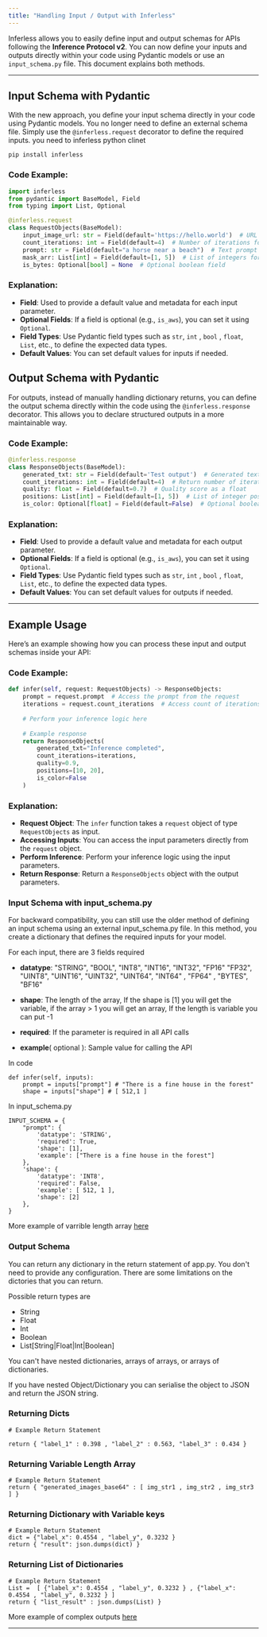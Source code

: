 ```yaml
---
title: "Handling Input / Output with Inferless"
---
```


Inferless allows you to easily define input and output schemas for APIs following the **Inference Protocol v2**. You can now define your inputs and outputs directly within your code using Pydantic models or use an `input_schema.py` file. This document explains both methods.

---

## Input Schema with Pydantic

With the new approach, you define your input schema directly in your code using Pydantic models. You no longer need to define an external schema file. Simply use the `@inferless.request` decorator to define the required inputs. you need to inferless python clinet

```shell
pip install inferless
```

### Code Example:

```python
import inferless
from pydantic import BaseModel, Field
from typing import List, Optional

@inferless.request
class RequestObjects(BaseModel):
    input_image_url: str = Field(default='https://hello.world')  # URL input for an image
    count_iterations: int = Field(default=4)  # Number of iterations for processing
    prompt: str = Field(default="a horse near a beach")  # Text prompt input
    mask_arr: List[int] = Field(default=[1, 5])  # List of integers for mask
    is_bytes: Optional[bool] = None  # Optional boolean field

```

### Explanation:

- **Field**: Used to provide a default value and metadata for each input parameter.
- **Optional Fields**: If a field is optional (e.g., `is_aws`), you can set it using `Optional`.
- **Field Types**: Use Pydantic field types such as `str`, `int` , `bool` , `float`, `List`, etc., to define the expected data types.
- **Default Values**: You can set default values for inputs if needed.


## Output Schema with Pydantic

For outputs, instead of manually handling dictionary returns, you can define the output schema directly within the code using the `@inferless.response` decorator. This allows you to declare structured outputs in a more maintainable way.

### Code Example:

```python
@inferless.response
class ResponseObjects(BaseModel):
    generated_txt: str = Field(default='Test output')  # Generated text
    count_iterations: int = Field(default=4)  # Return number of iterations
    quality: float = Field(default=0.7)  # Quality score as a float
    positions: List[int] = Field(default=[1, 5])  # List of integer positions
    is_color: Optional[float] = Field(default=False)  # Optional boolean field

```

### Explanation:

- **Field**: Used to provide a default value and metadata for each output parameter.
- **Optional Fields**: If a field is optional (e.g., `is_aws`), you can set it using `Optional`.
- **Field Types**: Use Pydantic field types such as `str`, `int` , `bool` , `float`, `List`, etc., to define the expected data types.
- **Default Values**: You can set default values for outputs if needed.

---

## Example Usage

Here’s an example showing how you can process these input and output schemas inside your API:

### Code Example:

```python
def infer(self, request: RequestObjects) -> ResponseObjects:
    prompt = request.prompt  # Access the prompt from the request
    iterations = request.count_iterations  # Access count of iterations
    
    # Perform your inference logic here
    
    # Example response
    return ResponseObjects(
        generated_txt="Inference completed", 
        count_iterations=iterations, 
        quality=0.9, 
        positions=[10, 20],
        is_color=False
    )
```

### Explanation:

- **Request Object**: The `infer` function takes a `request` object of type `RequestObjects` as input.
- **Accessing Inputs**: You can access the input parameters directly from the `request` object.
- **Perform Inference**: Perform your inference logic using the input parameters.
- **Return Response**: Return a `ResponseObjects` object with the output parameters.




### Input Schema  with input_schema.py

For backward compatibility, you can still use the older method of defining an input schema using an external input_schema.py file. In this method, you create a dictionary that defines the required inputs for your model.

For each input, there are 3 fields required 

* **datatype**: "STRING", "BOOL", "INT8", "INT16", "INT32", "FP16" "FP32", "UINT8", "UINT16", "UINT32", "UINT64", "INT64" , "FP64" , "BYTES", "BF16"

* **shape**: The length of the array, If the shape is \[1\] you will get the variable, if the array > 1 you will get an array, If the length is variable you can put -1

* **required**: If the parameter is required in all API calls

* **example**( optional ): Sample value for calling the API

In code
```API 
def infer(self, inputs):
    prompt = inputs["prompt"] # "There is a fine house in the forest"
    shape = inputs["shape"] # [ 512,1 ]
```


In input\_schema.py 
```input_schema Example
INPUT_SCHEMA = {
    "prompt": {
        'datatype': 'STRING',
        'required': True,
        'shape': [1],
        'example': ["There is a fine house in the forest"]
    },
    'shape': {
        'datatype': 'INT8',
        'required': False,
        'example': [ 512, 1 ],
        'shape': [2]
    },
}
```

More example of varrible length array <a href="/concepts/multiple-inputs"> here </a>


### Output Schema 

You can return any dictionary in the return statement of app.py. You don't need to provide any configuration. There are some limitations on the dictories that you can return.

Possible return types are

* String 
* Float
* Int
* Boolean
* List[String|Float|Int|Boolean]

You can't have nested dictionaries, arrays of arrays, or arrays of dictionaries.

If you have nested Object/Dictionary you can serialise the object to JSON and return the JSON string.

### Returning Dicts

```
# Example Return Statement 

return { "label_1" : 0.398 , "label_2" : 0.563, "label_3" : 0.434 }
```

### Returning Variable Length Array 

```
# Example Return Statement 
return { "generated_images_base64" : [ img_str1 , img_str2 , img_str3 ] }
```


### Returning Dictionary with Variable keys 

```
# Example Return Statement 
dict = {"label_x": 0.4554 , "label_y", 0.3232 }
return { "result": json.dumps(dict) }
```

### Returning List of Dictionaries 

```
# Example Return Statement
List =  [ {"label_x": 0.4554 , "label_y", 0.3232 } , {"label_x": 0.4554 , "label_y", 0.3232 } ]
return { "list_result" : json.dumps(List) }
``` 

More example of complex outputs <a href="/concepts/multiple-outputs"> here </a>

---
